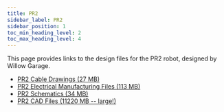 ---
title: PR2
sidebar_label: PR2
sidebar_position: 1
toc_min_heading_level: 2
toc_max_heading_level: 4
---

This page provides links to the design files for the PR2 robot, designed by Willow Garage.

-  [PR2 Cable Drawings (27 MB)](https://pr2-docs.s3.us-east-2.amazonaws.com/pr2_cable_drawings.zip)
-  [PR2 Electrical Manufacturing Files (113 MB)](https://pr2-docs.s3.us-east-2.amazonaws.com/pr2_electrical_mfg_files.zip)
-  [PR2 Schematics (34 MB)](https://pr2-docs.s3.us-east-2.amazonaws.com/pr2_schematics.zip)
-  [PR2 CAD Files (11220 MB -- large!)](https://pr2-docs.s3.us-east-2.amazonaws.com/pr2_cad_files.zip)

